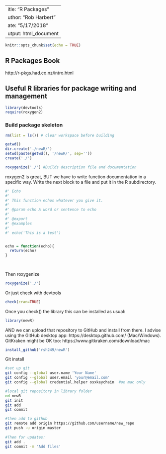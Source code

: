  ---
title: "R Packages"
author: "Rob Harbert"
date: "5/17/2018"
output: html_document
---

```r
knitr::opts_chunk$set(echo = TRUE)
```

## R Packages Book

http://r-pkgs.had.co.nz/intro.html

## Useful R libraries for package writing and management

```r
library(devtools)
require(roxygen2)
```

### Build package skeleton

```r
rm(list = ls()) # clear workspace before building

getwd()
dir.create('./newR/')
setwd(paste(getwd(), '/newR/', sep=''))
create('./')

roxygenize('./') #Builds description file and documentation


```

roxygen2 is great, BUT we have to write function documentation in a specific way. Write the next block to a file and put it in the R subdirectory.

```r
#' Echo
#' 
#' This function echos whatever you give it.
#' 
#' @param echo A word or sentence to echo
#'
#' @export
#' @examples
#'
#' echo('This is a test')


echo = function(echo){
  return(echo)
}
    
    
```

Then roxygenize

```r
roxygenize('./')
```

Or just check with devtools

```r
check(cran=TRUE)
```

Once you check() the library this can be installed as usual:

```r
library(newR)
```

AND we can upload that repository to GitHub and install from there. I advise using the GitHub desktop app: https://desktop.github.com/ (Mac/Windows). GitKraken might be OK too: https://www.gitkraken.com/download/mac 

```r
install_github('rsh249/newR')
```

Git install

```bash
#set up git
git config --global user.name 'Your Name'
git config --global user.email 'your@email.com'
git config --global credential.helper osxkeychain  #on mac only

#local git repository in library folder
cd newR
git init
git add
git commit

#then add to github
git remote add origin https://github.com/username/new_repo
git push -u origin master
 
#Then for updates:
git add .
git commit -m 'Add files'
```


